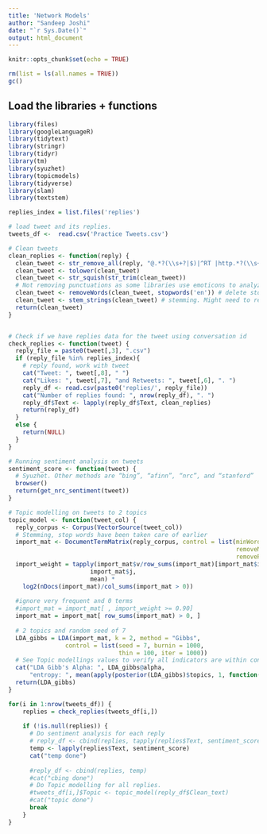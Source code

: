 ```yaml
---
title: 'Network Models'
author: "Sandeep Joshi"
date: "`r Sys.Date()`"
output: html_document
---
```


```r
knitr::opts_chunk$set(echo = TRUE)
```

```r
rm(list = ls(all.names = TRUE))
gc()
```

## Load the libraries + functions

```r
library(files)
library(googleLanguageR)
library(tidytext)
library(stringr)
library(tidyr)
library(tm)
library(syuzhet)
library(topicmodels)
library(tidyverse)
library(slam)
library(textstem)
```


```r
replies_index = list.files('replies')

# load tweet and its replies.
tweets_df <-  read.csv('Practice Tweets.csv')

# Clean tweets
clean_replies <- function(reply) {
  clean_tweet <- str_remove_all(reply, "@.*?(\\s+?|$)|^RT |http.*?(\\s+?|$)") # To remove @twitter handles and Retweet tag.
  clean_tweet <- tolower(clean_tweet)
  clean_tweet <- str_squish(str_trim(clean_tweet))
  # Not removing punctuations as some libraries use emoticons to analyze tweets
  clean_tweet <- removeWords(clean_tweet, stopwords('en')) # delete stopwords from text
  clean_tweet <- stem_strings(clean_tweet) # stemming. Might need to remove it as it can confuse certain sentiment analyses
  return(clean_tweet)
}


# Check if we have replies data for the tweet using conversation id
check_replies <- function(tweet) {
  reply_file = paste0(tweet[,3], ".csv")
  if (reply_file %in% replies_index){
    # reply found, work with tweet
    cat("Tweet: ", tweet[,8], " ")
    cat("Likes: ", tweet[,7], "and Retweets: ", tweet[,6], ". ")
    reply_df <- read.csv(paste0('replies/', reply_file))
    cat("Number of replies found: ", nrow(reply_df), ". ")
    reply_df$Text <- lapply(reply_df$Text, clean_replies)
    return(reply_df)
  } 
  else {
    return(NULL)
  }
}

# Running sentiment analysis on tweets
sentiment_score <- function(tweet) {
  # Syuzhet. Other methods are “bing”, “afinn”, “nrc”, and “stanford”
  browser()
  return(get_nrc_sentiment(tweet))
}

# Topic modelling on tweets to 2 topics
topic_model <- function(tweet_col) {
  reply_corpus <- Corpus(VectorSource(tweet_col))
  # Stemming, stop words have been taken care of earlier
  import_mat <- DocumentTermMatrix(reply_corpus, control = list(minWordLength = 3,
                                                                removeNumbers = TRUE,
                                                                removePunctuation =TRUE))
  import_weight = tapply(import_mat$v/row_sums(import_mat)[import_mat$i], 
                       import_mat$j, 
                       mean) *
    log2(nDocs(import_mat)/col_sums(import_mat > 0))
  
  #ignore very frequent and 0 terms
  #import_mat = import_mat[ , import_weight >= 0.90]
  import_mat = import_mat[ row_sums(import_mat) > 0, ]
  
  # 2 topics and random seed of 7
  LDA_gibbs = LDA(import_mat, k = 2, method = "Gibbs", 
                control = list(seed = 7, burnin = 1000, 
                               thin = 100, iter = 1000))
  # See Topic modellings values to verify all indicators are within control and expected range
  cat("LDA Gibb's Alpha: ", LDA_gibbs@alpha, 
      "entropy: ", mean(apply(posterior(LDA_gibbs)$topics, 1, function(z) - sum(z * log(z)))))
  return(LDA_gibbs)
}

```

```r
for(i in 1:nrow(tweets_df)) {
    replies = check_replies(tweets_df[i,])
    
    if (!is.null(replies)) {
      # Do sentiment analysis for each reply
      # reply_df <- cbind(replies, tapply(replies$Text, sentiment_score))
      temp <- lapply(replies$Text, sentiment_score)
      cat("temp done")
      
      #reply_df <- cbind(replies, temp)
      #cat("cbing done")
      # Do Topic modelling for all replies.
      #tweets_df[i,]$Topic <- topic_model(reply_df$Clean_text)      
      #cat("topic done")
      break
    }
}
```

